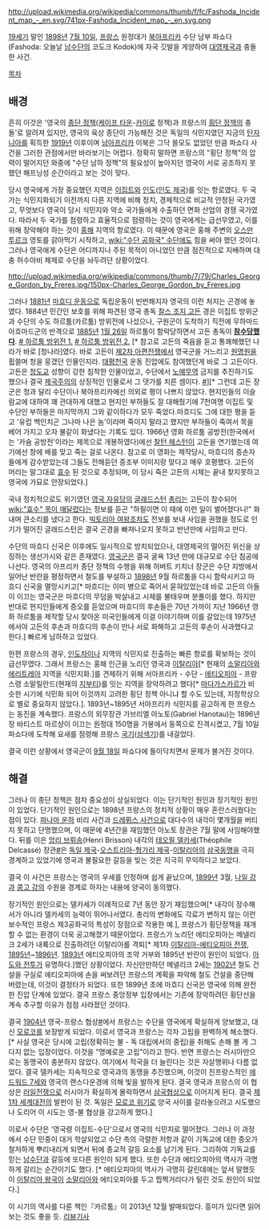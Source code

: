 http://upload.wikimedia.org/wikipedia/commons/thumb/f/fc/Fashoda_Incident_map_-_en.svg/741px-Fashoda_Incident_map_-_en.svg.png

[[19세기]] 말인 [[1898년]] [[7월 10일]], [[프랑스]] 원정대가 [[북아프리카]] 수단 남부 파쇼다(Fashoda: 오늘날 [[남수단]]의 코도크 Kodok)에 자국 깃발을 게양하여 [[대영제국]]과 충돌한 사건.

[[목차]]

== 배경 == 
흔히 이것은 '영국의 [[종단 정책]]([[케이프 타운]]-[[카이로]] 정책)과 프랑스의 [[횡단 정책]]의 충돌'로 알려져 있지만, 영국의 육상 종단이 가능해진 것은 독일의 식민지였던 지금의 [[탄자니아]]를 획득한 [[1919년]] 이후이며 [[남아프리카]] 이북은 그닥 쓸모도 없었던 만큼 파쇼다 사건을 그러한 관점에서만 바라보기는 어렵다. 정확히 말하면 프랑스의 "횡단 정책"의 압력이 떨어지던 와중에 "수단 남하 정책"의 필요성이 높아지던 영국이 서로 공조하지 못했던 해프닝성 순간이라고 보는 것이 맞다. 

당시 영국에게 가장 중요했던 지역은 [[이집트]]와 [[인도]]([[인도 제국]])를 잇는 항로였다. 두 국가는 식민지화되기 이전까지 다른 지역에 비해 정치, 경제적으로 비교적 안정된 국가였고, 무엇보다 영국이 당시 식민지와 약소 국가들에게 수출하던 면화 산업의 경쟁 국가였다. 따라서 두 국가를 점령하고 효율적으로 점령하는 것이 영국에게는 급선무였고, 이를 위해 장악해야 하는 것이 [[홍해]] 지역의 항로였다. 이 때문에 영국은 홍해 주변의 [[오스만 투르크]] 영토를 갉아먹기 시작하고, [[wiki:"수단 공화국" 수단]]에도 힘을 써야 했던 것이다. 그러나 영국애게 수단은 어디까지나 주된 목적이 아니었던 만큼 점진적으로 지배하며 대충 허수아비 체제로 수단을 놔두려던 상황이었다. 

http://upload.wikimedia.org/wikipedia/commons/thumb/7/79/Charles_George_Gordon_by_Freres.jpg/150px-Charles_George_Gordon_by_Freres.jpg

그러나 [[1881년]] [[마흐디 운동]]으로 독립운동이 빈번해지자 영국의 이런 처지는 곤경에 놓였다. 1884년 민간인 보호를 위해 파견된 영국 총독 [[찰스 조지 고든]] 경은 이집트 방위군과 수단의 수도 하르툼(카르툼) 방위전에 나섰으나, 구원군이 도착하기 직전에 무하마드 아흐마드군의 반격으로 [[1885년]] [[1월 26일]] 하르툼이 함락당하면서 고든 총독이 '''[[참수]]당했다'''. [http://terms.naver.com/entry.nhn?docId=799998&cid=2557&categoryId=2557 # 하르툼 방위전 1.] [http://blog.naver.com/PostView.nhn?blogId=sohwa117&logNo=140096415573 # 하르툼 방위전 2.] [* 참고로 고든의 죽음을 듣고 통쾌해했던 나라가 바로 [청나라]였다. 바로 고든이 [[제2차 아편전쟁]]에서 영국군을 거느리고 [[원명원]]을 휩쓸며 청을 뭉갰던 인물인지라. [[태평천국]] 운동 진압에도 참여했던게 바로 그 고든이다. 고든은 [[청도교]] 성향이 강한 침착한 인물이었고, 수단에서 [[노예]]무역 금지를 추진하기도 했으나 결국 [[제국주의]]의 상징적인 인물로서 그 댓가를 치른 셈이다. [http://tiss.re.kr/webzine/web/108/sub3_2.php #]][* 그런데 고든 장군은 청과 달리 수단이나 북아프리카에선 의외로 평이 나쁘지 않았다. 현지인들의 이슬람교에 대하여 꽤 관대하게 대했고 현지인 부하들도 잘 대해줬기에 7천여명 이집트 및 수단인 부하들은 마지막까지 그와 같이하다가 모두 죽었다.마흐디도 그에 대한 평을 듣고 '유럽 백인치곤 그나마 나은 놈'이라며 죽이지 말라고 했지만 부하들이 죽여서 목을 베어 가지고 오자 불같이 화냈다는 기록도 있다. 1966년 영화 하르툼 공방전(한국에서는 '카슘 공방전'이라는 제목으로 개봉하였다)에선 [[찰턴 헤스턴]]이 고든을 연기했는데 여기에선 창에 배를 맞고 죽는 걸로 나온다.  참고로 이 영화는 제작당시, 마흐디의 증손자들에게 감수받았는데 그들도 전해듣던 증조부 이미지랑 맞다고 매우 호평했다. 고든의 머리는 말그대로 [[효수]] 된 것으로 추정되며, 이 당시 죽은 고든의 시체는 끝내 찾지못하고 영국에 가묘로 안장되었다.]

국내 정치적으로도 위기였던 [[영국 자유당]]의 [[글래드스턴]] [[총리]]는 고든이 참수되어 [[wiki:"효수" 목이 매달렸다]]는 정보를 듣곤 "하필이면 이 때에 이런 일이 벌어졌다니!" 화내며 큰소리를 냈다고 한다. [[빅토리아 여왕]]조차도 전보를 보내 사임을 권했을 정도로 인기가 떨어진 글래드스턴은 결국 곤경을 빠져나오지 못하고 반년만에 사임하고 만다. 

수단의 마흐디 신국은 이후에도 일시적으로 방치되었으나, 대영제국의 떨어진 위신을 상징하는 생선가시와 같은 존재였다. [[영국군]]은 결국 굴욕 13년 만에 대규모로 수단 침공에 나선다. 영국의 아프리카 종단 정책의 수행을 위해 허버트 키치너 장군은 수단 지방에서 일어난 반란을 평정하면서 철도를 부설하고 [[1898년]] 9월 하르툼을 다시 함락시키고 마흐디 신국을 멸망시키고[* 마흐디는 이미 병으로 죽어서 묻혀있었는데 바로 고든의 아들이 이끄는 영국군은 마흐디의 무덤을 박살내고 시체를 불태우며 분풀이를 했다. 하지만 반대로 현지인들에게 증오를 듣었으며 마흐디의 후손들은 70년 가까이 지난 1966년 영화 하르툼을 제작할 당시 찾아온 미국인들에게 이걸 이야기하며 이를 갈았는데 1975년에서야 고든의 후손과 마흐디의 후손이 만나 서로 화해하고 고든의 후손이 사과했다고 한다.] 빠르게 남하하고 있었다.

한편 프랑스의 경우, [[인도차이나]] 지역의 식민지로 진출하는 빠른 항로를 확보하는 것이 급선무였다. 그래서 프랑스는 홍해 인근을 노리던 영국과 [[이탈리아]][* 현재의 [[소말리아]]와 [[에리트레아]] 지역을 식민지화.]를 견제하기 위해 서아프리카 - 수단 - [[에티오피아]] - 프랑스령 소말릴란드(현재의 [[지부티]])를 잇는 지역을 장악하려고 했다[* [[마다가스카르]]가 비슷한 시기에 식민화 되어 이것까지 고려한 횡단 정책 아니냐 할 수도 있는데, 지정학상으로 별로 중요하지 않았다.]. 1893년~1895년 서아프리카 식민지를 공고하게 한 프랑스는 동진을 계속했다. 프랑스의 외무장관 가브리엘 아노토(Gabriel Hanotau)는 1896년 장 바티스트 마르샹이 이끄는 원정대 150명을 가봉에서 동쪽으로 진격시켰고, 7월 10일 파쇼다에 도착해 요새를 점령해 프랑스 [[국기]]([[삼색기]])를 내걸었다.

결국 이런 상황에서 영국군이 [[9월 18일]] 파쇼다에 들이닥치면서 문제가 불거진 것이다.  

== 해결 == 
그러나 이 종단 정책은 점차 중요성이 상실되었다. 이는 단기적인 원인과 장기적인 원인이 있었다. 단기적인 원인으로는 1898년 프랑스의 정치적 상황이 매우 혼란스러웠다는 점이 있다. [[파나마 운하]] 비리 사건과 [[드레퓌스 사건]]으로 대다수의 내각이 몇개월을 버티지 못하고 단명했으며, 이 때문에 4년간을 재임했던 아노토 장관은 7월 말에 사임해야했다. 뒤를 이은 [[앙리 브뤼송]](Henri Brisson) 내각의 [[테오필 델카세]](Théophile Delcassé) 장관[http://100.daum.net/encyclopedia/view.do?docid=b05d0065a #]은 [[독일 제국]]-[[오스트리아-헝가리 제국]]-[[이탈리아]]의 [[삼국동맹]]을 극히 경계하고 있었기에 영국과 불필요한 갈등을 빚는 것은 지극히 무익하다고 보았다.

결국 이 사건은 프랑스는 영국의 우세를 인정하며 쉽게 끝났으며, [[1899년]] 3월, [[나일 강]]과 [[콩고 강]]의 수원을 경계로 하자는 내용에 양국이 동의했다. 

장기적인 원인으로는 델카세가 이례적으로 7년 동안 장기 재임했으며[* 내각이 장수해서가 아니라 델카세의 능력이 뛰어나서였다. 총리의 변화에도 각료가 변하지 않는 이런 보수적인 프랑스 제3공화국의 특성이 장점으로 작용한 예.], 프랑스가 횡단정책을 재개할 수 없는 환경이 더욱 공고해졌기 때문이었다. 프랑스가 노리던 에티오피아는 메넬리크 2세가 내륙으로 진출하려던 이탈리아를 격퇴[* 제1차 [[이탈리아-에티오피아 전쟁]], [[1895년]]~[[1896년]]. [[1893년]] 에티오피아의 조약 거부와 1895년 반란이 원인이 되었다. [[아도와 전투]]가 유명하다.]했던 상황이었다. 자신만만하던 메넬리크 2세는 [[1902년]] 철도 건설을 구실로 에티오피아에 손을 써보려던 프랑스의 계획을 파악해 철도 건설을 중단해 버렸는데, 이것이 결정타가 되었다. 또한 1899년 초에 마흐디 신국은 영국에 의해 완전한 진압 단계에 있었다. 결국 프랑스 중앙정부 입장에서는 기존에 장악하려던 횡단선을 계속 추구할 이유가 점점 사라졌던 것이다. 

결국 [[1904년]] 영국-프랑스 협상[http://100.daum.net/encyclopedia/view.do?docid=b15a3798a #]에서 프랑스는 수단을 영국에게 확실하게 양보했고, 대신 [[모로코]]를 보장받게 되었다. 이로서 영국과 프랑스는 각자 고립을 완벽하게 해소했다.[* 사실 영국은 당시에 고립(정확히는 불 - 독 대립에서의 중립)을 취해도 손해 볼 게 그다지 없는 입장이었다. 이것을 "명예로운 고립"이라고 한다. 반면 프랑스는 러시아만으로는 동맹국이 충분하지 않았다. 여기에서 적국을 더 늘린다는 것은 자살행위나 다름 없었다. 결국 델카세는 지속적으로 영국과의 동맹을 추진했으며, 이것이 친프랑스적인 [[에드워드 7세]]와 영국의 랜스다운경에 의해 빛을 발하게 된다. 결국 영국과 프랑스의 이 협상은 [[러일전쟁]]으로 러시아가 확실하게 몰락하면서 [[삼국협상]]으로 이어지게 된다. 결국 [[제1차 세계대전]]의 발판이 된 것. 독일은 [[모로코 위기]]로 양국 사이를 갈라놓으려고 시도했으나 도리어 이 시도는 영-불 협상을 강고하게 했다.]

이로서 수단은 '영국령 이집트-수단'으로서 영국의 식민지로 떨어졌다. 그러나 이 과정에서 수단 민중이 대거 학살되었고 수단 측의 극렬한 저항과 같이 기독교에 대한 증오가 철저하게 뿌리내리게 되면서 뒤에 종교적 갈등 요소를 남기게 된다. 그리하여 기독교를 믿는 [[남수단]]과 갈등에 또다른 원인이 되게 했다. 또한 수단과 에티오피아의 역사가 극명하게 갈리는 순간이기도 했다. [* 에티오피아의 역사가 극명히 갈린데에는 앞서 말했듯이 [[이탈리아 왕국]]이 [[소말리아]]와 에티오피아를 두고 찝쩍거리다가 털린 것도 원인이 되었다.]

이 시기의 역사를 다룬 책인『카르툼』이 2013년 12월 발매되었다. 흥미가 있다면 읽어 보는 것도 좋을 듯. [http://news.donga.com/3/all/20131228/59828930/1 리뷰기사]
